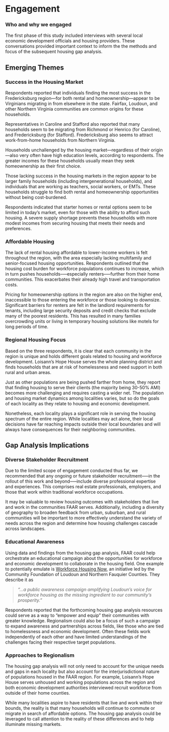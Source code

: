 # Engagement {#sec-engagement}

::: {.callout-note}
### Who and why we engaged
The first phase of this study included interviews with several local economic development officials and housing providers. These conversations provided important context to inform the the methods and focus of the subsequent housing gap analysis.
:::

## Emerging Themes 

### Success in the Housing Market

Respondents reported that individuals finding the most success in the Fredericksburg region---for both rental and homeownership---appear to be Virginians migrating in from elsewhere in the state. Fairfax, Loudoun, and other Northern Virginia communities are common origins for these households.

Representatives in Caroline and Stafford also reported that many households seem to be migrating from Richmond or Henrico (for Caroline), and Fredericksburg (for Stafford). Fredericksburg also seems to attract work-from-home households from Northern Virginia.

Households unchallenged by the housing market---regardless of their origin---also very often have high education levels, according to respondents. The greater incomes for these households usually mean they seek homeownership as their first choice.

Those lacking success in the housing markets in the region appear to be larger family households (including intergenerational households), and individuals that are working as teachers, social workers, or EMTs. These households struggle to find both rental and homeownership opportunities without being cost-burdened. 

Respondents indicated that starter homes or rental options seem to be limited in today’s market, even for those with the ability to afford such housing. A severe supply shortage prevents these households with more modest incomes from securing housing that meets their needs and preferences.

### Affordable Housing 

The lack of rental housing affordable to lower-income workers is felt throughout the region, with the area especially lacking multifamily and senior-focused housing opportunities. Respondents outlined that the housing cost burden for workforce populations continues to increase, which in turn pushes households--—especially renters--—further from their home communities. This exacerbates their already high travel and transportation costs.

Pricing for homeownership options in the region are also on the higher end, inaccessible to those entering the workforce or those looking to downsize. Significant barriers for renters are felt in the landlord requirements for tenants, including large security deposits and credit checks that exclude many of the poorest residents. This has resulted in many families overcrowding units or living in temporary housing solutions like motels for long periods of time. 

### Regional Housing Focus 

Based on the three respondents, it is clear that each community in the region is unique and holds different goals related to housing and workforce development. Loisann’s Hope House serves the whole planning district and finds households that are at risk of homelessness and need support in both rural and urban areas.

Just as other populations are being pushed farther from home, they report that finding housing to serve their clients (the majority being 30-50% AMI) becomes more challenging and requires casting a wider net. The population and housing market dynamics among localities varies, but so do the goals of each locality as they relate to housing and economic development.

Nonetheless, each locality plays a significant role in serving the housing spectrum of the entire region. While localities may act alone, their local decisions have far reaching impacts outside their local boundaries and will always have consequences for their neighboring communities.

## Gap Analysis Implications

### Diverse Stakeholder Recruitment

Due to the limited scope of engagement conducted thus far, we recommended that any ongoing or future stakeholder recruitment—--in the rollout of this work and beyond--—include diverse professional expertise and experiences. This comprises real estate professionals, employers, and those that work within traditional workforce occupations.

It may be valuable to review housing outcomes with stakeholders that live and work in the communities FAAR serves. Additionally, including a diversity of geography to broaden feedback from urban, suburban, and rural communities will be important to more effectively understand the variety of needs across the region and determine how housing challenges cascade across landscapes. 

### Educational Awareness

Using data and findings from the housing gap analysis, FAAR could help orchestrate an educational campaign about the opportunities for workforce and economic development to collaborate in the housing field. One example to potentially emulate is [Workforce Housing Now](https://workforcehousingnow.org/), an initiative led by the Community Foundation of Loudoun and Northern Fauquier Counties. They describe it as

> *“...a public awareness campaign amplifying Loudoun’s voice for workforce housing as the missing ingredient to our community’s prosperity.” *

Respondents reported that the forthcoming housing gap analysis resources could serve as a way to “empower and equip” their communities with greater knowledge. Regionalism could also be a focus of such a campaign to expand awareness and partnerships across fields, like those who are tied to homelessness and economic development. Often these fields work independently of each other and have limited understandings of the challenges facing their respective target populations. 

### Approaches to Regionalism

The housing gap analysis will not only need to account for the unique needs and gaps in each locality but also account for the interjurisdictional nature of populations housed in the FAAR region. For example, Loisann’s Hope House serves unhoused and working populations across the region and both economic development authorities interviewed recruit workforce from outside of their home counties.

While many localities aspire to have residents that live and work within their bounds, the reality is that many households will continue to commute or migrate in search of affordable options. The housing gap analysis could be leveraged to call attention to the reality of these differences and to help illuminate missing markets. 
